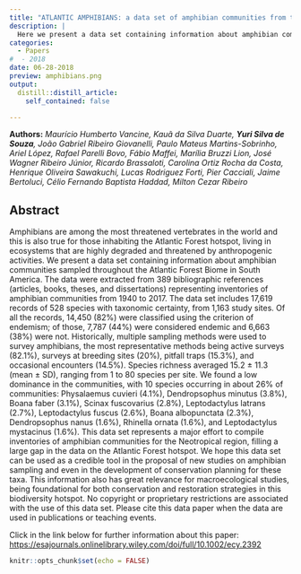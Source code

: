 ```yaml
---
title: "ATLANTIC AMPHIBIANS: a data set of amphibian communities from the Atlantic Forests of South America"
description: |
  Here we present a data set containing information about amphibian communities sampled throughout the Atlantic Forest Biome in South America. The data were extracted from 389 bibliographic references (articles, books, theses, and dissertations) representing inventories of amphibian communities from 1940 to 2017.
categories:
  - Papers 
#  - 2018
date: 06-28-2018
preview: amphibians.png
output:
  distill::distill_article:
    self_contained: false

---
```

**Authors:** *Maurício Humberto Vancine, Kauã da Silva Duarte, **Yuri Silva de Souza**, João Gabriel Ribeiro Giovanelli, Paulo Mateus Martins-Sobrinho, Ariel López, Rafael Parelli Bovo, Fábio Maffei, Marília Bruzzi Lion, José Wagner Ribeiro Júnior, Ricardo Brassaloti, Carolina Ortiz Rocha da Costa, Henrique Oliveira Sawakuchi, Lucas Rodriguez Forti, Pier Cacciali, Jaime Bertoluci, Célio Fernando Baptista Haddad, Milton Cezar Ribeiro*


## **Abstract**

Amphibians are among the most threatened vertebrates in the world and this is also true for those inhabiting the Atlantic Forest hotspot, living in ecosystems that are highly degraded and threatened by anthropogenic activities. We present a data set containing information about amphibian communities sampled throughout the Atlantic Forest Biome in South America. The data were extracted from 389 bibliographic references (articles, books, theses, and dissertations) representing inventories of amphibian communities from 1940 to 2017. The data set includes 17,619 records of 528 species with taxonomic certainty, from 1,163 study sites. Of all the records, 14,450 (82%) were classified using the criterion of endemism; of those, 7,787 (44%) were considered endemic and 6,663 (38%) were not. Historically, multiple sampling methods were used to survey amphibians, the most representative methods being active surveys (82.1%), surveys at breeding sites (20%), pitfall traps (15.3%), and occasional encounters (14.5%). Species richness averaged 15.2 ± 11.3 (mean ± SD), ranging from 1 to 80 species per site. We found a low dominance in the communities, with 10 species occurring in about 26% of communities: Physalaemus cuvieri (4.1%), Dendropsophus minutus (3.8%), Boana faber (3.1%), Scinax fuscovarius (2.8%), Leptodactylus latrans (2.7%), Leptodactylus fuscus (2.6%), Boana albopunctata (2.3%), Dendropsophus nanus (1.6%), Rhinella ornata (1.6%), and Leptodactylus mystacinus (1.6%). This data set represents a major effort to compile inventories of amphibian communities for the Neotropical region, filling a large gap in the data on the Atlantic Forest hotspot. We hope this data set can be used as a credible tool in the proposal of new studies on amphibian sampling and even in the development of conservation planning for these taxa. This information also has great relevance for macroecological studies, being foundational for both conservation and restoration strategies in this biodiversity hotspot. No copyright or proprietary restrictions are associated with the use of this data set. Please cite this data paper when the data are used in publications or teaching events.

Click in the link below for further information about this paper: [https://esajournals.onlinelibrary.wiley.com/doi/full/10.1002/ecy.2392](https://esajournals.onlinelibrary.wiley.com/doi/full/10.1002/ecy.2392)

```r
knitr::opts_chunk$set(echo = FALSE)
```
